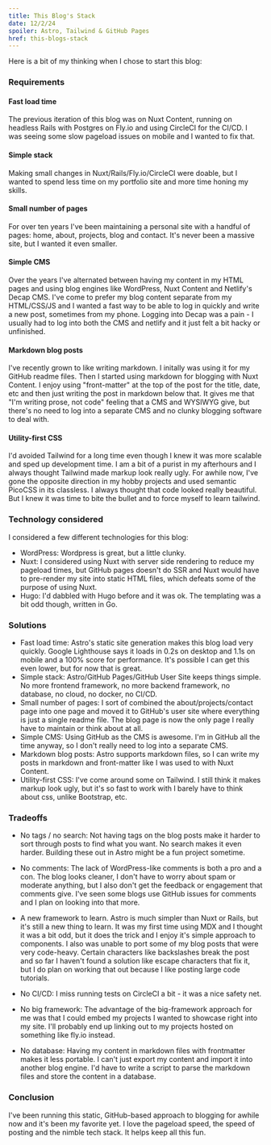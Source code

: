 ```yaml
---
title: This Blog's Stack
date: 12/2/24
spoiler: Astro, Tailwind & GitHub Pages
href: this-blogs-stack
---
```

Here is a bit of my thinking when I chose to start this blog:

### Requirements

#### Fast load time
The previous iteration of this blog was on Nuxt Content, running on headless Rails with Postgres on Fly.io and using CircleCI for the CI/CD. I was seeing some slow pageload issues on mobile and I wanted to fix that.

#### Simple stack
Making small changes in Nuxt/Rails/Fly.io/CircleCI were doable, but I wanted to spend less time on my portfolio site and more time honing my skills.

#### Small number of pages
For over ten years I've been maintaining a personal site with a handful of pages: home, about, projects, blog and contact. It's never been a massive site, but I wanted it even smaller.

#### Simple CMS
Over the years I've alternated between having my content in my HTML pages and using blog engines like WordPress, Nuxt Content and Netlify's Decap CMS. I've come to prefer my blog content separate from my HTML/CSS/JS and I wanted a fast way to be able to log in quickly and write a new post, sometimes from my phone. Logging into Decap was a pain - I usually had to log into both the CMS and netlify and it just felt a bit hacky or unfinished.

#### Markdown blog posts
I've recently grown to like writing markdown. I initally was using it for my GitHub readme files. Then I started using markdown for blogging with Nuxt Content. I enjoy using "front-matter" at the top of the post for the title, date, etc and then just writing the post in markdown below that. It gives me that "I'm writing prose, not code" feeling that a CMS and WYSIWYG give, but there's no need to log into a separate CMS and no clunky blogging software to deal with.

#### Utility-first CSS
I'd avoided Tailwind for a long time even though I knew it was more scalable and sped up development time. I am a bit of a purist in my afterhours and I always thought Tailwind made markup look really ugly. For awhile now, I've gone the opposite direction in my hobby projects and used semantic PicoCSS in its classless. I always thought that code looked really beautiful. But I knew it was time to bite the bullet and to force myself to learn tailwind.

### Technology considered
I considered a few different technologies for this blog:
- WordPress: Wordpress is great, but a little clunky.
- Nuxt: I considered using Nuxt with server side rendering to reduce my pageload times, but GitHub pages doesn't do SSR and Nuxt would have to pre-render my site into static HTML files, which defeats some of the purpose of using Nuxt.
- Hugo: I'd dabbled with Hugo before and it was ok. The templating was a bit odd though, written in Go.

### Solutions
- Fast load time: Astro's static site generation makes this blog load very quickly. Google Lighthouse says it loads in 0.2s on desktop and 1.1s on mobile and a 100% score for performance. It's possible I can get this even lower, but for now that is great.
- Simple stack: Astro/GitHub Pages/GitHub User Site keeps things simple. No more frontend framework, no more backend framework, no database, no cloud, no docker, no CI/CD.
- Small number of pages: I sort of combined the about/projects/contact page into one page and moved it to GitHub's user site where everything is just a single readme file. The blog page is now the only page I really have to maintain or think about at all.
- Simple CMS: Using GitHub as the CMS is awesome. I'm in GitHub all the time anyway, so I don't really need to log into a separate CMS.
- Markdown blog posts: Astro supports markdown files, so I can write my posts in markdown and front-matter like I was used to with Nuxt Content.
- Utility-first CSS: I've come around some on Tailwind. I still think it makes markup look ugly, but it's so fast to work with I barely have to think about css, unlike Bootstrap, etc.

### Tradeoffs 
- No tags / no search: Not having tags on the blog posts make it harder to sort through posts to find what you want. No search makes it even harder. Building these out in Astro might be a fun project sometime.

- No comments: The lack of WordPress-like comments is both a pro and a con. The blog looks cleaner, I don't have to worry about spam or moderate anything, but I also don't get the feedback or engagement that comments give. I've seen some blogs use GitHub issues for comments and I plan on looking into that more.

- A new framework to learn. Astro is much simpler than Nuxt or Rails, but it's still a new thing to learn. It was my first time using MDX and I thought it was a bit odd, but it does the trick and I enjoy it's simple approach to components. I also was unable to port some of my blog posts that were very code-heavy. Certain characters like backslashes break the post and so far I haven't found a solution like escape characters that fix it, but I do plan on working that out because I like posting large code tutorials.

- No CI/CD: I miss running tests on CircleCI a bit - it was a nice safety net.

- No big framework: The advantage of the big-framework approach for me was that I could embed my projects I wanted to showcase right into my site. I'll probably end up linking out to my projects hosted on something like fly.io instead.

- No database: Having my content in markdown files with frontmatter makes it less portable. I can't just export my content and import it into another blog engine. I'd have to write a script to parse the markdown files and store the content in a database.

### Conclusion
I've been running this static, GitHub-based approach to blogging for awhile now and it's been my favorite yet. I love the pageload speed, the speed of posting and the nimble tech stack. It helps keep all this fun.

